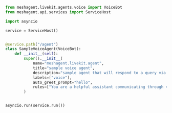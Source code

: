 ```python Python
from meshagent.livekit.agents.voice import VoiceBot
from meshagent.api.services import ServiceHost

import asyncio

service = ServiceHost()


@service.path("/agent")
class SampleVoiceAgent(VoiceBot):
    def __init__(self):
        super().__init__(
            name="meshagent.livekit.agent",
            title="sample voice agent",
            description="sample agent that will respond to a query via voice",
            labels=["voice"],
            auto_greet_prompt="hello",
            rules=["You are a helpful assistant communicating through voice."],
        )


asyncio.run(service.run())

```

